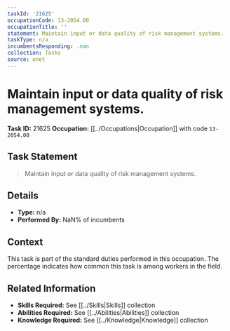 ```yaml
---
taskId: '21625'
occupationCode: 13-2054.00
occupationTitle: ''
statement: Maintain input or data quality of risk management systems.
taskType: n/a
incumbentsResponding: .nan
collection: Tasks
source: onet
---
```

# Maintain input or data quality of risk management systems.

**Task ID:** 21625
**Occupation:** [[../Occupations|Occupation]] with code `13-2054.00`

## Task Statement

> Maintain input or data quality of risk management systems.

## Details

- **Type:** n/a
- **Performed By:** NaN% of incumbents

## Context

This task is part of the standard duties performed in this occupation. The percentage indicates how common this task is among workers in the field.

## Related Information

- **Skills Required:** See [[../Skills|Skills]] collection
- **Abilities Required:** See [[../Abilities|Abilities]] collection
- **Knowledge Required:** See [[../Knowledge|Knowledge]] collection
